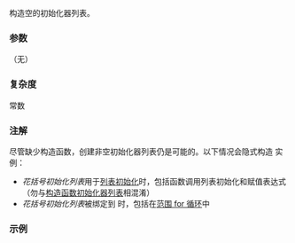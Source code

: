 {{cpp/utility/initializer_list/title|initializer_list}}
{{cpp/utility/initializer_list/navbar}}
{{ddcla|since=c++11|constexpr=c++14|
initializer_list() noexcept;
}}

构造空的初始化器列表。

===参数===
（无）

===复杂度===
常数

===注解===
尽管缺少构造函数，创建非空初始化器列表仍是可能的。以下情况会隐式构造 {{tt|std::initializer_list}} 实例：
* ''花括号初始化列表''{{sep}}用于[[cpp/language/list_initialization|列表初始化]]时，包括函数调用列表初始化和赋值表达式（勿与[[cpp/language/initializer_list|构造函数初始化器列表]]相混淆）
* ''花括号初始化列表''{{sep}}被绑定到 {{c/core|auto}} 时，包括在[[cpp/language/range-for|范围 for 循环]]中

===示例===
{{example
|
|code=
#include &lt;initializer_list&gt;
#include &lt;iostream&gt;

int main() 
{
    std::initializer_list&lt;int&gt; empty_list;
    std::cout &lt;&lt; "empty_list.size(): " &lt;&lt; empty_list.size() &lt;&lt; '\n';

    // 用列表初始化创建初始化器列表
    std::initializer_list&lt;int&gt; digits{1, 2, 3, 4, 5};
    std::cout &lt;&lt; "digits.size(): " &lt;&lt; digits.size() &lt;&lt; '\n';

    // auto 的特殊规则表示‘fraction’类型为 std::initializer_list&lt;double&gt;
    auto fractions = {3.14159, 2.71828};
    std::cout &lt;&lt; "fractions.size(): " &lt;&lt; fractions.size() &lt;&lt; '\n';

    // 创建 constexpr 的初始化器列表（C++14 起）
    static constexpr auto ab = {'a', 'b'};
    static_assert(ab.size() == 2 and *ab.begin() == 'a');
}
|output=
empty_list.size(): 0
digits.size(): 5
fractions.size(): 2
}}

{{langlinks|de|en|es|fr|it|ja|pt|ru}}